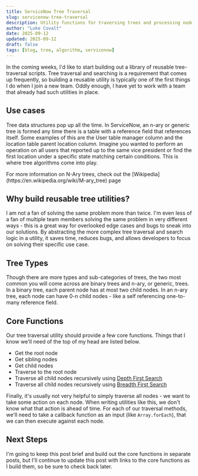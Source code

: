 ```yaml
---
title: ServiceNow Tree Traversal
slug: servicenow-tree-traversal
description: Utility functions for traversing trees and processing nodes in ServiceNow
author: "Luke Covalt"
date: 2025-09-12
updated: 2025-09-12
draft: false
tags: [blog, tree, algorithm, servicenow]
---
```



In the coming weeks, I'd like to start building out a library of reusable
tree-traversal scripts. Tree traversal and searching is a requirement that comes
up frequently, so building a reusable utility is typically one of the first
things I do when I join a new team. Oddly enough, I have yet to work with a team
that already had such utilities in place.

## Use cases

Tree data structures pop up all the time. In ServiceNow, an n-ary or generic
tree is formed any time there is a table with a reference field that references
itself. Some examples of this are the User table manager column and the location
table parent location column. Imagine you wanted to perform an operation on all
users that reported up to the same vice president or find the first location
under a specific state matching certain conditions. This is where tree
algorithms come into play.

<Alert type="info">
  For more information on N-Ary trees, check out the
  [Wikipedia](https://en.wikipedia.org/wiki/M-ary_tree) page
</Alert>

## Why build reusable tree utilities?

I am not a fan of solving the same problem more than twice. I'm even less of a
fan of multiple team members solving the same problem in very different ways -
this is a great way for overlooked edge cases and bugs to sneak into our
solutions. By abstracting the more complex tree traversal and search logic in a
utility, it saves time, reduces bugs, and allows developers to focus on solving
their specific use case.

## Tree Types

Though there are more types and sub-categories of trees, the two most common you
will come across are binary trees and n-ary, or generic, trees. In a binary
tree, each parent node has at most two child nodes. In an n-ary tree, each node
can have 0-n child nodes - like a self referencing one-to-many reference field.

## Core Functions

Our tree traversal utility should provide a few core functions. Things that I
know we'll need of the top of my head are listed below.

- Get the root node
- Get sibling nodes
- Get child nodes
- Traverse to the root node
- Traverse all child nodes recursively using
  [Depth First Search](https://en.wikipedia.org/wiki/Depth-first_search)
- Traverse all child nodes recursively using
  [Breadth First Search](https://en.wikipedia.org/wiki/Breadth-first_search)

Finally, it's usually not very helpful to simply traverse all nodes - we want to
take some action on each node. When writing utilities like this, we don't know
what that action is ahead of time. For each of our traversal methods, we'll need
to take a callback function as an input (like `Array.forEach`), that we can then
execute against each node.

## Next Steps

I'm going to keep this post brief and build out the core functions in separate
posts, but I'll continue to update this post with links to the core functions as
I build them, so be sure to check back later.
